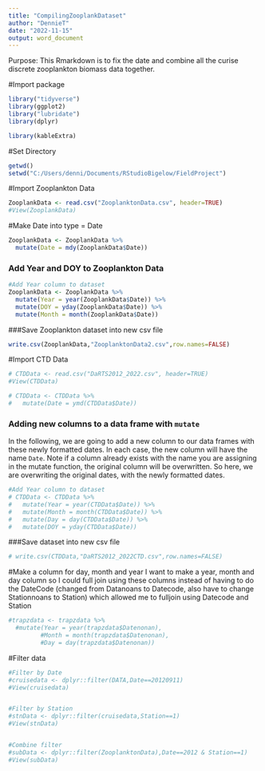 ---
title: "CompilingZooplankDataset"
author: "DennieT"
date: "2022-11-15"
output: word_document
---



Purpose:
This Rmarkdown is to fix the date and combine all the curise discrete zooplankton biomass data together.


#Import package
```{r}
library("tidyverse")
library(ggplot2)
library("lubridate")
library(dplyr)
```

```{r, echo = FALSE}
library(kableExtra)
```



#Set Directory
```{r}
getwd()
setwd("C:/Users/denni/Documents/RStudioBigelow/FieldProject")
```



#Import Zooplankton Data
```{r}
ZooplankData <- read.csv("ZooplanktonData.csv", header=TRUE)
#View(ZooplankData)
```


#Make Date into type = Date
```{r}
ZooplankData <- ZooplankData %>% 
  mutate(Date = mdy(ZooplankData$Date))
```


### Add Year and DOY to Zooplankton Data
```{r}
#Add Year column to dataset
ZooplankData <- ZooplankData %>% 
  mutate(Year = year(ZooplankData$Date)) %>% 
  mutate(DOY = yday(ZooplankData$Date)) %>% 
  mutate(Month = month(ZooplankData$Date))

```


###Save Zooplankton dataset into new csv file
```{r}
write.csv(ZooplankData,"ZooplanktonData2.csv",row.names=FALSE)
```





#Import CTD Data
```{r}
# CTDData <- read.csv("DaRTS2012_2022.csv", header=TRUE)
#View(CTDData)
```


```{r}
# CTDData <- CTDData %>%
#   mutate(Date = ymd(CTDData$Date))
```


### Adding new columns to a data frame with `mutate`
In the following, we are going to add a new column to our data frames with these newly formatted dates. In each case, the new column will have the name `Date`. Note if a column already exists with the name you are assigning in the mutate function, the original column will be overwritten. So here, we are overwriting the original dates, with the newly formatted dates.
```{r}
#Add Year column to dataset
# CTDData <- CTDData %>%
#   mutate(Year = year(CTDData$Date)) %>%
#   mutate(Month = month(CTDData$Date)) %>%
#   mutate(Day = day(CTDData$Date)) %>%
#   mutate(DOY = yday(CTDData$Date))

```


###Save dataset into new csv file
```{r}
# write.csv(CTDData,"DaRTS2012_2022CTD.csv",row.names=FALSE)
```

















#Make a column for day, month and year
I want to make a year, month and day column so I could full join using these columns instead of having to do the DateCode (changed from Datanoans to Datecode, also have to change Stationnoans to Station) which allowed me to fulljoin using Datecode and Station
```{r}
#trapzdata <- trapzdata %>% 
  #mutate(Year = year(trapzdata$Datenonan),
         #Month = month(trapzdata$Datenonan),
         #Day = day(trapzdata$Datenonan))
```






#Filter data
```{r}
#Filter by Date
#cruisedata <- dplyr::filter(DATA,Date==20120911)
#View(cruisedata)


#Filter by Station
#stnData <- dplyr::filter(cruisedata,Station==1)
#View(stnData)


#Combine filter
#subData <- dplyr::filter(ZooplanktonData),Date==2012 & Station==1)
#View(subData)
```